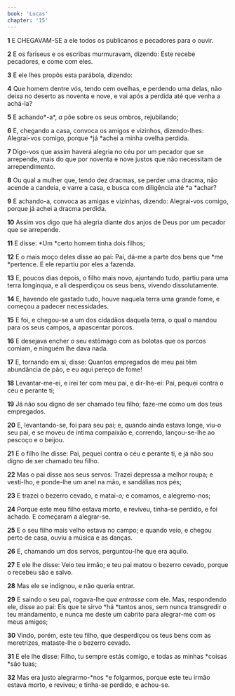 ```yaml
---
book: 'Lucas'
chapter: '15'
---
```


**1** E CHEGAVAM-SE a ele todos os publicanos e pecadores para o ouvir.

**2** E os fariseus e os escribas murmuravam, dizendo: Este recebe pecadores, e come com eles.

**3** E ele lhes propôs esta parábola, dizendo:

**4** Que homem dentre vós, tendo cem ovelhas, e perdendo uma delas, não deixa no deserto as noventa e nove, e vai após a perdida até que venha a achá-la?

**5** E achando*-a*, _a_ põe sobre os seus ombros, rejubilando;

**6** E, chegando a casa, convoca os amigos e vizinhos, dizendo-lhes: Alegrai-vos comigo, porque *já *achei a minha ovelha perdida.

**7** Digo-vos que assim haverá alegria no céu por um pecador que se arrepende, mais do que por noventa e nove justos que não necessitam de arrependimento.

**8** Ou qual a mulher que, tendo dez dracmas, se perder uma dracma, não acende a candeia, e varre a casa, e busca com diligência até *a *achar?

**9** E achando-a, convoca as amigas e vizinhas, dizendo: Alegrai-vos comigo, porque já achei a dracma perdida.

**10** Assim vos digo que há alegria diante dos anjos de Deus por um pecador que se arrepende.

**11** E disse: *Um *certo homem tinha dois filhos;

**12** E o mais moço deles disse ao pai: Pai, dá-me a parte dos bens que *me *pertence. E ele repartiu por eles a fazenda.

**13** E, poucos dias depois, o filho mais novo, ajuntando tudo, partiu para uma terra longínqua, e ali desperdiçou os seus bens, vivendo dissolutamente.

**14** E, havendo ele gastado tudo, houve naquela terra uma grande fome, e começou a padecer necessidades.

**15** E foi, e chegou-se a um dos cidadãos daquela terra, o qual o mandou para os seus campos, a apascentar porcos.

**16** E desejava encher o seu estômago com as bolotas que os porcos comiam, e ninguém lhe dava nada.

**17** E, tornando em si, disse: Quantos empregados de meu pai têm abundância de pão, e eu aqui pereço de fome!

**18** Levantar-me-ei, e irei ter com meu pai, e dir-lhe-ei: Pai, pequei contra o céu e perante ti;

**19** Já não sou digno de ser chamado teu filho; faze-me como um dos teus empregados.

**20** E, levantando-se, foi para seu pai; e, quando ainda estava longe, viu-o seu pai, e se moveu de íntima compaixão e, correndo, lançou-se-lhe ao pescoço e o beijou.

**21** E o filho lhe disse: Pai, pequei contra o céu e perante ti, e já não sou digno de ser chamado teu filho.

**22** Mas o pai disse aos seus servos: Trazei depressa a melhor roupa; e vesti-lho, e ponde-lhe um anel na mão, e sandálias nos pés;

**23** E trazei o bezerro cevado, e matai-_o;_ e comamos, e alegremo-nos;

**24** Porque este meu filho estava morto, e reviveu, tinha-se perdido, e foi achado. E começaram a alegrar-se.

**25** E o seu filho mais velho estava no campo; e quando veio, e chegou perto de casa, ouviu a música e as danças.

**26** E, chamando um dos servos, perguntou-lhe que era aquilo.

**27** E ele lhe disse: Veio teu irmão; e teu pai matou o bezerro cevado, porque o recebeu são e salvo.

**28** Mas ele se indignou, e não queria entrar.

**29** E saindo o seu pai, rogava-lhe _que entrasse_ com ele. Mas, respondendo ele, disse ao pai: Eis que te sirvo *há *tantos anos, sem nunca transgredir o teu mandamento, e nunca me deste um cabrito para alegrar-me com os meus amigos;

**30** Vindo, porém, este teu filho, que desperdiçou os teus bens com as meretrizes, mataste-lhe o bezerro cevado.

**31** E ele lhe disse: Filho, tu sempre estás comigo, e todas as minhas *coisas *são tuas;

**32** Mas era justo alegrarmo-*nos *e folgarmos, porque este teu irmão estava morto, e reviveu; e tinha-se perdido, e achou-se.
